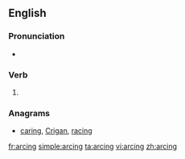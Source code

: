 ==English==

===Pronunciation===
* {{IPA|/ˈɑːɹk.ɪŋ/|lang=en}}

===Verb===
{{head|en|present participle}}

# {{present participle of|arc|lang=en|nocat=1}}

===Anagrams===
* [[caring#English|caring]], [[Crigan#English|Crigan]], [[racing#English|racing]]

[[fr:arcing]]
[[simple:arcing]]
[[ta:arcing]]
[[vi:arcing]]
[[zh:arcing]]